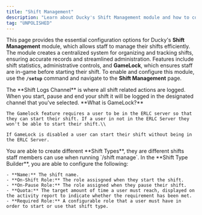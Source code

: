 ```yaml
---
title: "Shift Management"
description: "Learn about Ducky's Shift Management module and how to configure it."
tag: "UNPOLISHED"
---
```


This page provides the essential configuration options for Ducky's **Shift Management** module, which allows staff to manage their shifts efficiently. The module creates a centralized system for organizing and tracking shifts, ensuring accurate records and streamlined administration. Features include shift statistics, administrative controls, and **GameLock**, which ensures staff are in-game before starting their shift. To enable and configure this module, use the **`/setup`** command and navigate to the **Shift Management** page.

<Steps>
  <Step title="Shift Logs Channel" titleSize="h2">
    The **Shift Logs Channel** is where all shift related actions are logged. When you start, pause and end your shift it will be logged in the designated channel that you've selected.
  </Step>
  <Step title="GameLock Enabled" titleSize="h2">
    **What is GameLock?**

    The Gamelock feature requires a user to be in the ERLC server so that they can start their shift. If a user in not in the ERLC Server they won't be able to start their shift.\\

    If GameLock is disabled a user can start their shift without being in the ERLC Server.
  </Step>
  <Step title="Shift Types" titleSize="h2">
    You are able to create different **Shift Types**, they are different shifts staff members can use when running `/shift manage`. In the **Shift Type Builder**, you are able to configure the following:

    - **Name:** The shift name.
    - **On-Shift Role:** The role assisgned when they start the shift.
    - **On-Pause Role:** The role assigned when they pause their shift.
    - **Quota:** The target amount of time a user must reach, displayed on the activity report to indicate whether the requirement has been met.
    - **Required Role:** A configurable role that a user must have in order to start or use that shift type.
  </Step>
</Steps>